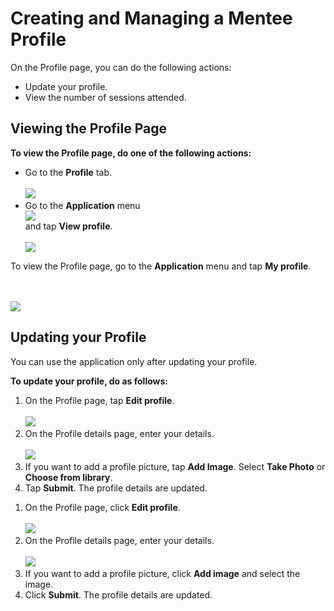 
# Creating and Managing a Mentee Profile

On the Profile page, you can do the following actions:

<ul>
<li>Update your profile.</li>
<li>View the number of sessions attended.</li>
</ul>

## Viewing the Profile Page

<Tabs>
<TabItem value="mentored mobile application" label="Mobile App" default>
<p><b>To view the Profile page, do one of the following actions:</b></p>
<ul>
<li>Go to the <b>Profile</b> tab.
<br />
<br />
<img src={ProfileIcon} />
</li>
<li>Go to the <b>Application</b> menu <div class="inlineImg"><img src={BurgerMenu}/></div> and tap <b>View profile</b>.
<br />
<br />
<img src={ViewMenteeProfile} />
</li>
</ul>
</TabItem>
<TabItem value="mentored portal" label="Web Portal">
<p>To view the Profile page, go to the <b>Application</b> menu and tap <b>My profile</b>.</p>
<br />
<br />
<img src={PortalAppMenu} />
</TabItem>
</Tabs>

## Updating your Profile

<Admonition type="note"> 
<p>You can use the application only after updating your profile.</p>
</Admonition> 

<b>To update your profile, do as follows:</b>

<Tabs>
<TabItem value="mentored mobile application" label="Mobile App" default>
<ol>
<li>On the Profile page, tap <b>Edit profile</b>.
<br />
<br />
    <img src={EditMenteeProfile} />
</li>
<li>On the Profile details page, enter your details.
<br />
<br />
    <img src={CreateProfile} />
</li> 
<li>If you want to add a profile picture, tap <b>Add Image</b>. Select <b>Take Photo</b> or <b>Choose from library</b>.</li>
<li>Tap <b>Submit</b>. The profile details are updated.</li>
</ol>
</TabItem>
<TabItem value="mentored portal" label="Web Portal">
<ol>
<li>On the Profile page, click <b>Edit profile</b>.
<br />
<br />
    <img src={PortalEditMenteeProfile} />
</li>
<li>On the Profile details page, enter your details.
<br />
<br />
    <img src={PortalCreateProfile} />
</li>
<li>If you want to add a profile picture, click <b>Add image</b> and select the image.</li>
<li>Click <b>Submit</b>. The profile details are updated.</li>
</ol>
</TabItem>
</Tabs>